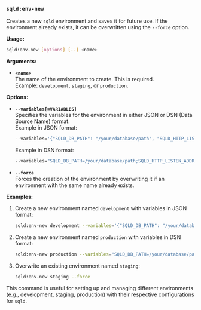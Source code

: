 ### `sqld:env-new`
 
Creates a new `sqld` environment and saves it for future use. If the environment already exists, it can be overwritten using the `--force` option.

**Usage:**  
```bash
sqld:env-new [options] [--] <name>
```

**Arguments:**

- **`<name>`**  
  The name of the environment to create. This is required.  
  Example: `development`, `staging`, or `production`.

**Options:**

- **`--variables[=VARIABLES]`**  
  Specifies the variables for the environment in either JSON or DSN (Data Source Name) format.  
  Example in JSON format:  
  ```bash
  --variables='{"SQLD_DB_PATH": "/your/database/path", "SQLD_HTTP_LISTEN_ADDR": "127.0.0.1:8080", "SQLD_AUTH_JWT_KEY_FILE": "/path/to/jwt_key.pem"}'
  ```  
  Example in DSN format:  
  ```bash
  --variables="SQLD_DB_PATH=/your/database/path;SQLD_HTTP_LISTEN_ADDR=127.0.0.1:8080;SQLD_AUTH_JWT_KEY_FILE=/path/to/jwt_key.pem"
  ```

- **`--force`**  
  Forces the creation of the environment by overwriting it if an environment with the same name already exists.

**Examples:**

1. Create a new environment named `development` with variables in JSON format:  
   ```bash
   sqld:env-new development --variables='{"SQLD_DB_PATH": "/your/database/path", "SQLD_HTTP_LISTEN_ADDR": "127.0.0.1:8080", "SQLD_AUTH_JWT_KEY_FILE": "/path/to/jwt_key.pem"}'
   ```

2. Create a new environment named `production` with variables in DSN format:  
   ```bash
   sqld:env-new production --variables="SQLD_DB_PATH=/your/database/path;SQLD_HTTP_LISTEN_ADDR=127.0.0.1:8080;SQLD_AUTH_JWT_KEY_FILE=/path/to/jwt_key.pem"
   ```

3. Overwrite an existing environment named `staging`:  
   ```bash
   sqld:env-new staging --force
   ```

This command is useful for setting up and managing different environments (e.g., development, staging, production) with their respective configurations for `sqld`.